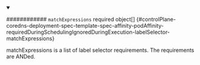 


<details className="config-field" data-expandable="true" open>
<summary>

############ `matchExpressions` <span className="config-field-required" data-required="false">required</span> <span className="config-field-type">object[]</span> <span className="config-field-default"></span> <span className="config-field-enum"></span> {#controlPlane-coredns-deployment-spec-template-spec-affinity-podAffinity-requiredDuringSchedulingIgnoredDuringExecution-labelSelector-matchExpressions}

matchExpressions is a list of label selector requirements. The requirements are ANDed.

</summary>

<PartialMatchexpressionsreference />


</details>
